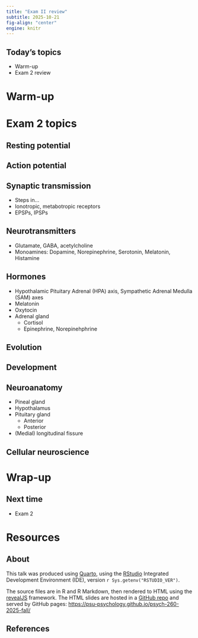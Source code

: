 ```yaml
---
title: "Exam II review"
subtitle: 2025-10-21
fig-align: "center"
engine: knitr
---
```


## Today's topics

- Warm-up
- Exam 2 review

# Warm-up

# Exam 2 topics

## Resting potential

## Action potential

## Synaptic transmission

- Steps in...
- Ionotropic, metabotropic receptors
- EPSPs, IPSPs

## Neurotransmitters

- Glutamate, GABA, acetylcholine
- Monoamines: Dopamine, Norepinephrine, Serotonin, Melatonin, Histamine

## Hormones

- Hypothalamic Pituitary Adrenal (HPA) axis, Sympathetic Adrenal Medulla (SAM) axes
- Melatonin
- Oxytocin
- Adrenal gland
  - Cortisol
  - Epinephrine, Norepinehphrine

## Evolution

## Development

## Neuroanatomy

- Pineal gland
- Hypothalamus
- Pituitary gland
  - Anterior
  - Posterior
- (Medial) longitudinal fissure

## Cellular neuroscience

# Wrap-up

## Next time

- Exam 2

# Resources

## About

This talk was produced using [Quarto](https://quarto.org), using the [RStudio](https://posit.co/products/open-source/rstudio/) Integrated Development Environment (IDE), version `r Sys.getenv("RSTUDIO_VER")`.

The source files are in R and R Markdown, then rendered to HTML using the [revealJS](https://revealjs.com) framework.
The HTML slides are hosted in a [GitHub repo](https://github.com/psu-psychology/psych-260-2025-fall) and served by GitHub pages:
<https://psu-psychology.github.io/psych-260-2025-fall/>

## References
